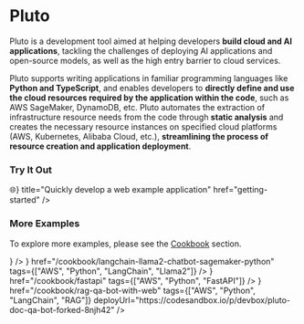 


# Pluto

Pluto is a development tool aimed at helping developers **build cloud and AI applications**, tackling the challenges of deploying AI applications and open-source models, as well as the high entry barrier to cloud services.

Pluto supports writing applications in familiar programming languages like **Python and TypeScript**, and enables developers to **directly define and use the cloud resources required by the application within the code**, such as AWS SageMaker, DynamoDB, etc. Pluto automates the extraction of infrastructure resource needs from the code through **static analysis** and creates the necessary resource instances on specified cloud platforms (AWS, Kubernetes, Alibaba Cloud, etc.), **streamlining the process of resource creation and application deployment**.

### Try It Out
<Cards num="1">
  <Card
    icon={<span>🌐</span>}
    title="Quickly develop a web example application"
    href="getting-started"
  />
</Cards>

### More Examples

To explore more examples, please see the [Cookbook](/cookbook) section.

<Cards num="2">
  <ExampleCard
    title="LangServe Application"
    description="Deploy the LangServe application to AWS with Pluto, expose it through Api Gateway, enable RemoteRunnable calls, and support for Playground."
    href="/cookbook/deploy-langserve-to-aws"
    tags={["AWS", "Python", "LangServe"]}
    deployUrl="https://codesandbox.io/p/devbox/deploy-langserve-application-to-aws-csj8wj"
    icon={<GiEgyptianBird />}
  />
  <ExampleCard
    title="Llama2 Conversational Chatbot"
    description="Combine Pluto, AWS services, LangChain, and Llama2 to build a simple conversational chatbot."
    icon={<TbMessageChatbot />}
    href="/cookbook/langchain-llama2-chatbot-sagemaker-python"
    tags={["AWS", "Python", "LangChain", "Llama2"]}
  />
  <ExampleCard
    title="FastAPI Application"
    description="One-click deployment of your FastAPI application as a Serverless service on cloud platforms."
    icon={<CgWebsite />}
    href="/cookbook/fastapi"
    tags={["AWS", "Python", "FastAPI"]}
  />
  <ExampleCard
    title="RAG Document QA Assistant"
    description="Create a dedicated document QA assistant for your GitHub project in 5 minutes, powered by LangChain, FastUI, and Pluto."
    icon={<RiRobot2Line />}
    href="/cookbook/rag-qa-bot-with-web"
    tags={["AWS", "Python", "LangChain", "RAG"]}
    deployUrl="https://codesandbox.io/p/devbox/pluto-doc-qa-bot-forked-8njh42"
  />
</Cards>
